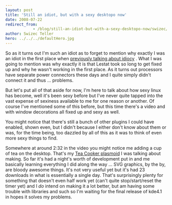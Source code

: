 ```yaml
---
layout: post
title: 'Still an idiot, but with a sexy desktopo now'
date: 2008-07-22
redirect_from: 
            - /blog/still-an-idiot-but-with-a-sexy-desktopo-now/swizec/91
author: Swizec Teller
hero: ../../../defaultHero.jpg
---
```

So as it turns out I'm such an idiot as to forget to mention why exactly I was an idiot in the first place when [previously talking about idiocy](http://swizec.com/index.php/mode=news/id=339) . What I was going to mention was why exactly it is that Lestat took so long to get fixed up and why he wasn't working in the first place. As it turns out processors have separate power connectors these days and I quite simply didn't connect it and thus ... problems.

But let's put all of that aside for now, I'm here to talk about how sexy linux has become, well it's been sexy before but I've never quite tapped into the vast expense of sexiness available to me for one reason or another. Of course I've mentioned some of this before, but this time there's a video and with window decorations all fixed up and sexy as well.

You might notice that there's still a bunch of other plugins I could have enabled, shown even, but I didn't because I either don't know about them or was, for the time being, too dazzled by all of this as it was to think of even more sexy things to find.

Somewhere at around 2:32 in the video you might notice me adding a cup of tea on the desktop. That's my [Tea Cooker plasmoid](http://kde-look.org/content/show.php/Tea+Cooker?content=85564) I was talking about making. So far it's had a night's worth of development put in and me basically learning everything I did along the way ... SVG graphics, by the by, are bloody awesome things. It's not very useful yet but it's had 23 downloads in what is essentially a single day. That's surprisingly plenty for something that doesn't even half work yet (can't quite stop/start/reset the timer yet) and I _do_ intend on making it a lot better, but am having some trouble with libraries and such so I'm waiting for the final release of kde4.1 in hopes it solves my problems.